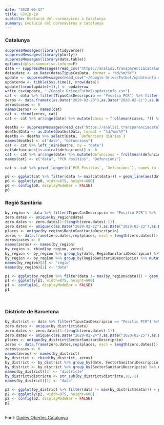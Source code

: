```yaml
---
date: "2020-06-17"
title: COVID-19
subtitle: Evolució del coronavirus a Catalunya
summary: Evolució del coronavirus a Catalunya
---
```

### Catalunya
```r
suppressMessages(library(tidyverse))
suppressMessages(library(plotly))
suppressMessages(library(data.table))
options(dplyr.summarise.inform=F)
data <- suppressMessages(read_csv("https://analisi.transparenciacatalunya.cat/api/views/xuwf-dxjd/rows.csv", col_types = cols()))
data$date <- as.Date(data$TipusCasData, format = "%d/%m/%Y")
update <- suppressMessages(read_csv("~/Google Drive/Futbol/updateinfo.csv"))
updaterow <- tibble(Sys.time(), nrow(data))
update[(nrow(update)+1),] <- updaterow
write_csv(update, "~/Google Drive/Futbol/updateinfo.csv")
cat <- data %>% filter(TipusCasDescripcio == "Positiu PCR") %>% filter(!RegioSanitariaDescripcio == "No classificat") %>% group_by(date) %>% summarise(cases = sum(NumCasos)) 
zeros <- data.frame(c(as.Date("2020-02-20"),as.Date("2020-02-21"),as.Date("2020-02-22"),as.Date("2020-02-23"),as.Date("2020-02-24"),as.Date("2020-02-25"),as.Date("2020-02-26"),as.Date("2020-02-27"),as.Date("2020-03-01"),as.Date("2020-03-03")))
zeros$cases <- 0
names(zeros) <- names(cat)
cat <- rbind(zeros, cat)
cat <- cat %>% arrange(date) %>% mutate(casos = frollmean(cases, 7)) %>% arrange(desc(date))

deaths <- suppressMessages(read_csv("https://analisi.transparenciacatalunya.cat/api/views/623z-r97q/rows.csv", col_types = cols()))
deaths$Data <- as.Date(deaths$Data, format = "%d/%m/%Y")
deaths <- deaths %>% select(Data, `Defuncions diàries`)
names(deaths) <- c("date", "defuncions")
cat <- cat %>% left_join(deaths, by = "date")
cat$defuncions[is.na(cat$defuncions)] <- 0
cat <- cat %>% arrange(date) %>% mutate(defuncions = frollmean(defuncions, 7)) %>% filter(date>as.Date("2020-02-25")) %>% select(-cases) %>% arrange(desc(date))
names(cat) <- c("data", "PCR Positius", "Defuncions")

cat <- cat %>% pivot_longer(c(`PCR Positius`, `Defuncions`), names_to = "tipo", values_to = "mitjana")

p0 <- ggplot(cat %>% filter(data != max(cat$data))) + geom_line(aes(data, mitjana, color = tipo)) + theme_minimal() + geom_vline(aes(xintercept=as.numeric(as.Date("2020-05-04"))), linetype='dashed', color='lightgrey') + geom_vline(aes(xintercept=as.numeric(as.Date("2020-06-19"))), linetype='dashed', color='lightgrey') + labs(x = "", y = "Mitjana a 7 dies", color ="")
p0 <- ggplotly(p0, width=875, height=600)
p0 <- config(p0, displayModeBar = FALSE)
p0
```

### Regió Sanitària
```r
by_region <- data %>% filter(TipusCasDescripcio == "Positiu PCR") %>% filter(!RegioSanitariaDescripcio == "No classificat") %>% group_by(date, RegioSanitariaDescripcio) %>% summarise(cases = sum(NumCasos)) 
zero.dates <- unique(by_region$date)
zero.dates <- zero.dates[1:(length(zero.dates)-1)]
zero.dates <- unique(c(as.Date("2020-02-22"),as.Date("2020-02-23"),as.Date("2020-02-24"),as.Date("2020-02-25"),as.Date("2020-02-26"),as.Date("2020-02-27"),as.Date("2020-02-28"),as.Date("2020-03-01"),as.Date("2020-03-02"),as.Date("2020-03-03"),as.Date("2020-03-04"), zero.dates))
places <- unique(by_region$RegioSanitariaDescripcio)
zeros <- data.frame(zero.dates,rep(places, each = length(zero.dates)))
zeros$cases <- 0
names(zeros) <- names(by_region)
by_region <- rbind(by_region, zeros)
by_region <- by_region %>% group_by(date, RegioSanitariaDescripcio) %>% summarise(cases = sum(cases)) %>% arrange(date)
by_region <- by_region %>% group_by(RegioSanitariaDescripcio) %>% mutate(casos = frollmean(cases, 7)) %>% arrange(desc(date))
names(by_region)[2] <- "regio"
names(by_region)[1] <- "data"

p1 <- ggplot(by_region %>% filter(data != max(by_region$data))) + geom_line(aes(data, casos, color = regio)) + theme_minimal() + geom_vline(aes(xintercept=as.numeric(as.Date("2020-05-04"))), linetype='dashed', color='lightgrey') + geom_vline(aes(xintercept=as.numeric(as.Date("2020-06-19"))), linetype='dashed', color='lightgrey') + labs(x = "", y = "Mitjana de positius PCR a 7 dies", color = "")
p1 <- ggplotly(p1, width=875, height=600)
p1 <- config(p1, displayModeBar = FALSE)
p1
```
<br>

### Districte de Barcelona
```r
by_district <- data %>% filter(TipusCasDescripcio == "Positiu PCR") %>% filter(str_detect(SectorSanitariDescripcio, 'Barcelona')) %>% group_by(date, SectorSanitariDescripcio) %>% summarise(cases = sum(NumCasos)) 
zero.dates <- unique(by_district$date)
zero.dates <- zero.dates[1:(length(zero.dates)-1)]
zero.dates <- unique(c(as.Date("2020-02-24"),as.Date("2020-02-25"),as.Date("2020-02-26"),as.Date("2020-02-27"),as.Date("2020-02-28"),as.Date("2020-03-01"),as.Date("2020-03-02"),as.Date("2020-03-03"),as.Date("2020-03-04"),as.Date("2020-03-06"),as.Date("2020-03-08"), zero.dates))
places <- unique(by_district$SectorSanitariDescripcio)
zeros <- data.frame(zero.dates,rep(places, each = length(zero.dates)))
zeros$cases <- 0
names(zeros) <- names(by_district)
by_district <- rbind(by_district, zeros)
by_district <- by_district %>% group_by(date, SectorSanitariDescripcio) %>% summarise(cases = sum(cases)) %>% arrange(date)
by_district <- by_district %>% group_by(SectorSanitariDescripcio) %>% mutate(casos = frollmean(cases, 7)) %>% arrange(desc(date))
names(by_district)[2] <- "districte"
by_district$districte <- str_sub(by_district$districte,10,-1)
names(by_district)[1] <- "data"

p2 <- ggplot(by_district %>% filter(data != max(by_district$data))) + geom_line(aes(data, casos, color = districte)) + theme_minimal() + geom_vline(aes(xintercept=as.numeric(as.Date("2020-05-04"))), linetype='dashed', color='lightgrey') + geom_vline(aes(xintercept=as.numeric(as.Date("2020-06-19"))), linetype='dashed', color='lightgrey') + labs(x = "", y = "Mitjana de positius PCR a 7 dies", color = "")
p2 <- ggplotly(p2, width=875, height=600)
p2 <- config(p2, displayModeBar = FALSE)
p2
```
<br>
Font: [Dades Obertes Catalunya](https://analisi.transparenciacatalunya.cat/Salut/Registre-de-casos-de-COVID-19-realitzats-a-Catalun/xuwf-dxjd)